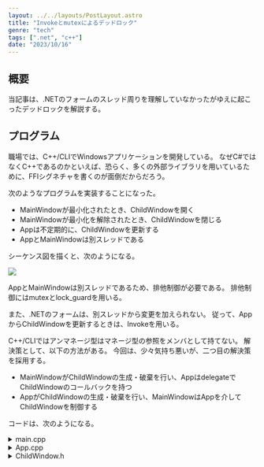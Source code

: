 ```yaml
---
layout: ../../layouts/PostLayout.astro
title: "Invokeとmutexによるデッドロック"
genre: "tech"
tags: [".net", "c++"]
date: "2023/10/16"
---
```


## 概要

当記事は、.NETのフォームのスレッド周りを理解していなかったがゆえに起こったデッドロックを解説する。



## プログラム

職場では、C++/CLIでWindowsアプリケーションを開発している。
なぜC#ではなくC++であるのかといえば、恐らく、多くの外部ライブラリを用いているために、FFIシグネチャを書くのが面倒だからだろう。

次のようなプログラムを実装することになった。

- MainWindowが最小化されたとき、ChildWindowを開く
- MainWindowが最小化を解除されたとき、ChildWindowを閉じる
- Appは不定期的に、ChildWindowを更新する
- AppとMainWindowは別スレッドである

シーケンス図を描くと、次のようになる。

<Image src="https://img.skdassoc.work/posts/cppcli-invoke-deadlock/01.svg" caption="シーケンス図" />

AppとMainWindowは別スレッドであるため、排他制御が必要である。
排他制御にはmutexとlock_guardを用いる。

また、.NETのフォームは、別スレッドから変更を加えられない。
従って、AppからChildWindowを更新するときは、Invokeを用いる。

C++/CLIではアンマネージ型はマネージ型の参照をメンバとして持てない。
解決策として、以下の方法がある。
今回は、少々気持ち悪いが、二つ目の解決策を採用する。

- MainWindowがChildWindowの生成・破棄を行い、AppはdelegateでChildWindowのコールバックを持つ
- AppがChildWindowの生成・破棄を行い、MainWindowはAppを介してChildWindowを制御する

コードは、次のようになる。

<details>
<summary>main.cpp</summary>
```cpp
#include "MainWindow.hpp"

#include "App.hpp"

#include <msclr/gcroot.h>
#include <thread>

int main() {
    App *app = new App();

    std::thread([&] { app->run(); }).detach();

    MainWindow ^ mainWindow = gcnew MainWindow(app);
    mainWindow->ShowDialog();

    return 0;
}
```
</details>

<details>
<summary>App.hpp</summary>
```cpp
#pragma once

#include <msclr/gcroot.h>
#include <mute>

ref class ChildWindow;

class App {
private:
    std::mutex _mutex;
    msclr::gcroot<ChildWindow ^> _childWindow;
    bool isChildWindowActive(void);
    void updateChildWindow(void);

public:
    App(void);
    void run(void);
    void onMainWindowMinimized(void);
    void onMainWindowUnMinimized(void);
};
```
</details>

<details>
<summary>App.cpp</summary>
```cpp
#include "ChildWindow.hpp"

#include "App.hpp"

#include <Windows.h>

App::App(void) : _mutex(), _childWindow(nullptr) {}

bool App::isChildWindowActive(void) {
    return !System::Object::ReferenceEquals(_childWindow, nullptr) && !_childWindow->IsDisposed;
}

void App::updateChildWindow(void) {
    System::Console::WriteLine("[ debug ] App::updateChildWindow(): entry");
    std::lock_guard<std::mutex> lk(_mutex);
    System::Console::WriteLine("[ debug ] App::updateChildWindow(): start");

    if (isChildWindowActive()) {
        _childWindow->Update();
    }

    System::Console::WriteLine("[ debug ] App::updateChildWindow(): end");
}

void App::run(void) {
    while (true) {
        Sleep(2000);
        System::Console::WriteLine("[ debug ] App::run()");
        updateChildWindow();
    }
}

void App::onMainWindowMinimized(void) {
    std::lock_guard<std::mutex> lk(_mutex);

    if (!isChildWindowActive()) {
        _childWindow = gcnew ChildWindow();
    }
    _childWindow->Show();
}

void App::onMainWindowUnMinimized(void) {
    System::Console::WriteLine("[ debug ] App::onMainWindowUnMinimized(): entry");
    std::lock_guard<std::mutex> lk(_mutex);
    System::Console::WriteLine("[ debug ] App::onMainWindowUnMinimized(): start");

    if (isChildWindowActive()) {
        _childWindow->Close();
    }

    System::Console::WriteLine("[ debug ] App::onMainWindowUnMinimized(): end");
}
```
</details>

<details>
<summary>MainWindow.hpp</summary>
```cpp
#pragma once

#include "App.hpp"

#using <System.dll>
#using <System.Windows.Forms.dll>
#using <System.Drawing.dll>

public ref class MainWindow : public System::Windows::Forms::Form {
public:
    MainWindow(void) : app(nullptr) {
        initializeComponent();
    }
    MainWindow(App *app) : app(app) {
        initializeComponent();
    }
    ~MainWindow() {
        if (components) delete components;
    }

private:
    System::ComponentModel::Container ^ components;
    App *app;

    void initializeComponent(void) {
        this->components = gcnew System::ComponentModel::Container();
        this->Size = System::Drawing::Size(300, 200);
        this->Text = "Main Window";
        this->Resize += gcnew System::EventHandler(this, &MainWindow::onResized);
    }
    void onResized(Object ^ sender, System::EventArgs ^ e) {
        if (this->app == nullptr) {
            System::Console::WriteLine("[ warning ] MainWindow::onResize(): app is nullptr.");
            return;
        }
        if (this->WindowState == System::Windows::Forms::FormWindowState::Minimized)
            app->onMainWindowMinimized();
        else
            app->onMainWindowUnMinimized();
    }
};
```
</details>

<details>
<summary>ChildWindow.h</summary>
```cpp
#pragma once

#include "App.hpp"

#include <Windows.h>

#using <System.dll>
#using <System.Windows.Forms.dll>
#using <System.Drawing.dll>

public ref class ChildWindow : public System::Windows::Forms::Form {
public:
    ChildWindow(void) {
        initializeComponent();
    }
    ~ChildWindow() {
        if (components) delete components;
    }
    void Update(void) {
        System::Console::WriteLine("[ debug ] ChildWindow::Update(): before invoke 1");
        this->Invoke(gcnew System::Action(this, &ChildWindow::updateInner));
        System::Console::WriteLine("[ debug ] ChildWindow::Update(): after invoke 1");
        Sleep(1000);
        System::Console::WriteLine("[ debug ] ChildWindow::Update(): before invoke 2");
        this->Invoke(gcnew System::Action(this, &ChildWindow::updateInner));
        System::Console::WriteLine("[ debug ] ChildWindow::Update(): after invoke 2");
    }

private:
    System::ComponentModel::Container ^ components;

    void initializeComponent(void) {
        this->components = gcnew System::ComponentModel::Container();
        this->Size = System::Drawing::Size(100, 100);
        this->Text = "Child Window";
    }
    void updateInner(void) {
        System::Console::WriteLine("[ debug ] ChildWindow::updateInner()");
    }
};
```
</details>



## デッドロック

上のコードは、実験を容易に行うために、以下の仕様を持っている。

- Appは2秒に一度ChildWindow::Update()を呼び出す
- ChildWindow::Update()は二回ChildWindow::updateInner()をInvokeする
- Invokeの一回目と二回目との間には1秒のインターバルがある

MainWindowを最小化てChildWindowを表示した後、一回目のInvokeの後、二回目のInvokeの前に、MainWindowを表示してChildWindowを閉じると、次のメッセージでデッドロックが発生する。

```
[ debug ] App::run()
[ debug ] App::updateChildWindow(): entry
[ debug ] App::updateChildWindow(): start
[ debug ] ChildWindow::Update(): before invoke 1
[ debug ] ChildWindow::updateInner()
[ debug ] ChildWindow::Update(): after invoke 1
[ debug ] App::onMainWindowUnMinimized(): entry
[ debug ] ChildWindow::Update(): before invoke 2
```

想定では、Update指示中のClose指示は待機され、Update指示が完了するとClose指示が走る。
しかし実際は、Close指示の待機はされているが、Update指示中のInvokeでスタックし、Update指示が永遠に完了しないのである。



## スレッド系

__MainWindowからの指示はすべてMainWindowのスレッド系に存在する__ 。

私は、どのスレッドからであろうと、フォームを開くと、フォームごとにスレッドを持つものだと思っていた。
従って、MainWindow→App→ChildWindowの指示も、ChildWindowにとっては「外部」からの指示であると思っていた。

しかし実際は、MainWindow→App::onMainWindowMinimized()において、 __ChildWindowはMainWindowのスレッド系に生成される__ 。
だから、MainWindow→App::onMainWindowUnMinimized()で、ChildWindowを直接Closeできるのである。

このことに気を付けると、以下の順序でデッドロックが起こっていることがわかる。

<Image src="https://img.skdassoc.work/posts/cppcli-invoke-deadlock/02.svg" caption="デッドロックが起きるアクティビティ図" />

ChildWindow::updateInnerは、App::_mutexのロック解除を待機しているわけではない。
MainThreadが既に待機状態であるから、待機しているのである。



## 解決策

簡単な解決策は、App::onMainWindowUnMinimized()での待機を別スレッドで行うことである。
すると、以下のようになり、デッドロックは起こらない。

<Image src="https://img.skdassoc.work/posts/cppcli-invoke-deadlock/03.svg" caption="デッドロックが起きないアクティビティ図" />
